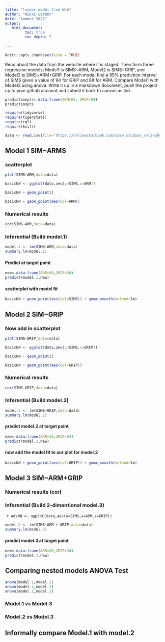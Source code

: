 ```yaml
---
title: "linear model from Web"
author: "Nikki Gordon"
date: "Summer 2022"
output:
   html_document:
         toc: true
         toc_depth: 5
        
---
```


```r
knitr::opts_chunk$set(echo = TRUE)
```

Read about the data from the website where it is staged.  Then form three regression models; Model1 is SIMS~ARM, Model2 is SIMS~GRIP, and Model3 is SIMS~ARM+GRIP. For each model find a 95% prediction interval of SIMS given a value of 94  for GRIP and 88 for ARM. Compare Model1 with Model3 using anova. Write it up in a markdown document, push the project up to your github account and submit it back to canvas as link. 

```r
predictionpts<-data.frame(ARM=88, GRIP=94) 
predictionpts
```

```r
require(tidyverse)
require(tigerstats)
require(rgl)
require(knitr)

```

```r
data <- read.csv(file="https://onlinestatbook.com/case_studies_rvls/physical_strength/data.txt",sep="",header=TRUE)  

```

## Model 1 SIM~ARMS


### scatterplot
```r
plot(SIMS~ARM,data=data)
```


```r
basicNN <- ggplot(data,aes(y=SIMS,x=ARM))
```

```r
basicNN + geom_point()
```

```r
basicNN + geom_point(aes(col=ARM)) 
```

### Numerical results

```r
cor(SIMS~ARM,data=data)
```

### Inferential  (Build model.1)

```r
model.1 <- lm(SIMS~ARM,data=data)
summary.lm(model.1)
```

#### Predict at target point
```r
new<-data.frame(ARM=88,GRIP=94)
predict(model.1,new)
```



#### scatterplot with model fit
```r
basicNN + geom_point(aes(col=SIMS)) + geom_smooth(method=lm)
```   



## Model 2 SIM~GRIP

### Now add in scatterplot
```r
plot(SIMS~GRIP,data=data)
```


```r
basicNN <- ggplot(data,aes(y=SIMS,x=GRIP))
```

```r
basicNN + geom_point()
```

```r
basicNN + geom_point(aes(col=GRIP)) 
```

### Numerical results 
```r
cor(SIMS~GRIP,data=data)
```

### Inferential  (Build model.2)
```r
model.2 <- lm(SIMS~GRIP,data=data)
summary.lm(model.2)
```  

#### predict model.2 at target point
```r
new<-data.frame(ARM=88,GRIP=94)
predict(model.2,new)
```
#### now add the model fit to our plot for model.2
```r
basicNN + geom_point(aes(col=GRIP)) + geom_smooth(method=lm)
```     


## Model 3 SIM~ARM+GRIP

### Numerical results (cor)


  
### Inferential  (Build 2-dimentional model.3)

````r
advNN <- ggplot(data,aes(y=SIMS,x=ARM,z=GRIP))
```
```r
model.3 <- lm(SIMS~ARM + GRIP,data=data)
summary.lm(model.3)
``` 

#### predict model.3 at target point
```r
new<-data.frame(ARM=88,GRIP=94)
predict(model.3,new)
```  

## Comparing nested models ANOVA Test
```r
anova(model.1,model.2)
anova(model.2,model.3)
anova(model.1,model.3)
```
### Model.1 vs Model.3
### Model.2 vs Model.3

## Informally compare Model.1 with model.2


